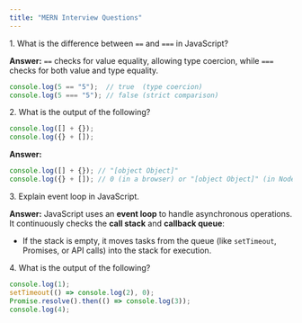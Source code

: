 ```yaml
---
title: "MERN Interview Questions"
---
```


1\. What is the difference between `==` and `===` in JavaScript?

**Answer:**
`==` checks for value equality, allowing type coercion, while `===` checks for both value and type equality.

```javascript
console.log(5 == "5");  // true  (type coercion)
console.log(5 === "5"); // false (strict comparison)
```

2\. What is the output of the following?

```javascript
console.log([] + {});
console.log({} + []);
```

**Answer:**

```javascript
console.log([] + {}); // "[object Object]"
console.log({} + []); // 0 (in a browser) or "[object Object]" (in Node.js)
```

3\. Explain event loop in JavaScript.

**Answer:**
JavaScript uses an **event loop** to handle asynchronous operations. It continuously checks the **call stack** and **callback queue**:

* If the stack is empty, it moves tasks from the queue (like `setTimeout`, Promises, or API calls) into the stack for execution.

4\. What is the output of the following?

```javascript
console.log(1);
setTimeout(() => console.log(2), 0);
Promise.resolve().then(() => console.log(3));
console.log(4);
```